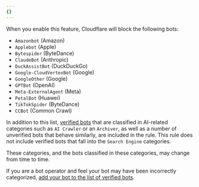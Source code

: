```yaml
---
{}
---
```


When you enable this feature, Cloudflare will block the following bots:

- `Amazonbot` (Amazon)
- `Applebot` (Apple)
- `Bytespider` (ByteDance)
- `ClaudeBot` (Anthropic)
- `DuckAssistBot` (DuckDuckGo)
- `Google-CloudVertexBot` (Google)
- `GoogleOther` (Google)
- `GPTBot` (OpenAI)
- `Meta-ExternalAgent` (Meta)
- `PetalBot` (Huawei)
- `TikTokSpider` (ByteDance)
- `CCBot` (Common Crawl)

In addition to this list, [verified bots](https://radar.cloudflare.com/bots#verified-bots) that are classified in AI-related categories such as `AI Crawler` or an `Archiver`, as well as a number of unverified bots that behave similarly, are included in the rule. This rule does not include verified bots that fall into the `Search Engine` categories.

These categories, and the bots classified in these categories, may change from time to time.

If you are a bot operator and feel your bot may have been incorrectly categorized, [add your bot to the list of verified bots](https://dash.cloudflare.com/?to=/:account/configurations/verified-bots).

